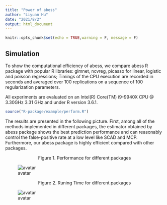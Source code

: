 ```yaml
---
title: "Power of abess"
author: "Liyuan Hu"
date: "2021/8/2"
output: html_document
---
```


```r
knitr::opts_chunk$set(echo = TRUE,warning = F, message = F)
```

## Simulation

To show the computational efficiency of abess, 
we compare abess R package with popular R libraries: glmnet, ncvreg, picasso for linear, logistic and poisson regressions; 
Timings of the CPU execution are recorded in seconds and averaged over 100 replications on a sequence
of 100 regularization parameters.


All experiments are
evaluated on an  Intel(R) Core(TM) i9-9940X CPU @ 3.30GHz 3.31 GHz and under R version 3.6.1. 

```r
source("R-package/example/perform.R")
```

The results are presented in the following picture. First, among all of the methods implemented in different packages,
the estimator obtained by abess package shows the best prediction performance and can reasonably control the false-positive rate 
at a low level like SCAD and MCP. Furthermore, our abess package is highly efficient compared with 
other packages.


<center> Figure 1. Performance for different packages </center>

![avatar]('https://raw.githubusercontent.com/abess-team/abess/master/docs/perform/performance.png')


<center> Figure 2. Runing Time for different packages </center>

![avatar]('https://raw.githubusercontent.com/abess-team/abess/master/docs/perform/time_perform.png')
